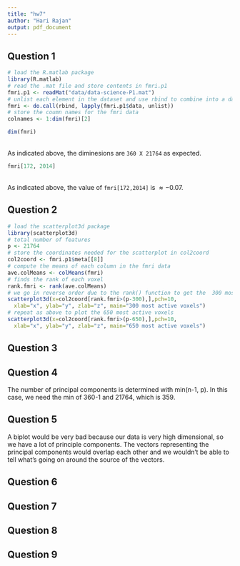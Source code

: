 ```yaml
---
title: "hw7"
author: "Hari Rajan"
output: pdf_document
---
```


## Question 1

```r
# load the R.matlab package
library(R.matlab)
# read the .mat file and store contents in fmri.p1
fmri.p1 <- readMat("data/data-science-P1.mat")
# unlist each element in the dataset and use rbind to combine into a data fram
fmri <- do.call(rbind, lapply(fmri.p1$data, unlist))
# store the coumn names for the fmri data
colnames <- 1:dim(fmri)[2]
```

```r
dim(fmri)
```

<br /> As indicated above, the diminesions are `360 X 21764` as expected. 

```r
fmri[172, 2014]
```

<br /> As indicated above, the value of `fmri[172,2014]` is $\approx -0.07$. 

## Question 2

```r
# load the scatterplot3d package
library(scatterplot3d) 
# total number of features
p <- 21764 
# store the coordinates needed for the scatterplot in col2coord
col2coord <- fmri.p1$meta[[8]]
# compute the means of each column in the fmri data
ave.colMeans <- colMeans(fmri)
# finds the rank of each voxel
rank.fmri <- rank(ave.colMeans)
# we go in reverse order due to the rank() function to get the  300 most active voxels
scatterplot3d(x=col2coord[rank.fmri>(p-300),],pch=10,
  xlab="x", ylab="y", zlab="z", main="300 most active voxels")
# repeat as above to plot the 650 most active voxels
scatterplot3d(x=col2coord[rank.fmri>(p-650),],pch=10,
  xlab="x", ylab="y", zlab="z", main="650 most active voxels")
```

## Question 3

## Question 4

The number of principal components is determined with min(n-1, p). In this case, we need the min of 360-1 and 21764, which is 359. 

## Question 5

A biplot would be very bad because our data is very high dimensional, so we have a lot of principle components. The vectors representing the principal components would overlap each other and we wouldn't be able to tell what's going on around the source of the vectors. 

## Question 6

## Question 7

## Question 8

## Question 9
